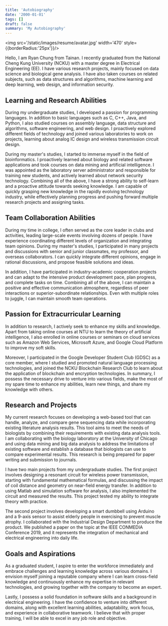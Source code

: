 ```yaml
---
title: 'Autobiography'
date: '2000-01-01'
tags: []
draft: false
summary: 'My Autobiography'
---
```


<img src='/static/images/resume/avatar.jpg' width='470' style={{borderRadius:'25px'}}/>

Hello, I am Ryan Chung from Tainan. 
I recently graduated from the National Cheng Kung University (NCKU) with a master degree in Electrical Engineering (EE). 
I have various research projects, mainly focused on data science and biological gene analysis. 
I have also taken courses on related subjects, such as data structures and algorithms, machine learning and deep learning, web design, and information security.

## Learning and Research Abilities
During my undergraduate studies, I developed a passion for programming languages. 
In addition to basic languages such as C, C++, Java, and Python, I also studied courses on assembly language, data structure and algorithms, software engineering, and web design. 
I proactively explored different fields of technology and joined various laboratories to work on projects, learning about analog IC design and wireless transmission circuit design.

During my master's studies, I started to immerse myself in the field of bioinformatics. 
I proactively learned about biology and related software applications and took courses on data mining and artificial intelligence. 
I was appointed as the laboratory server administrator and responsible for training new students, and actively learned about network security technology. 
Combining all of the above, I have a strong ability to self-learn and a proactive attitude towards seeking knowledge. 
I am capable of quickly grasping new knowledge in the rapidly evolving technology industry, while effectively planning progress and pushing forward multiple research projects and assigning tasks.

## Team Collaboration Abilities
During my time in college, I often served as the core leader in clubs and activities, leading large-scale events involving dozens of people. 
I have experience coordinating different levels of organization and integrating team opinions. 
During my master's studies, I participated in many projects and discussions with senior and junior classmates, my professor, and overseas collaborators. 
I can quickly integrate different opinions, engage in rational discussions, and propose feasible solutions and ideas.

In addition, I have participated in industry-academic cooperation projects and can adapt to the intensive product development pace, plan progress, and complete tasks on time. 
Combining all of the above, I can maintain a positive and effective communication atmosphere, regardless of peer interactions or superior-subordinate relationships. 
Even with multiple roles to juggle, I can maintain smooth team operations.

## Passion for Extracurricular Learning
In addition to research, I actively seek to enhance my skills and knowledge. 
Apart from taking online courses at NTU to learn the theory of artificial intelligence, I also enrolled in online courses or seminars on cloud services such as Amazon Web Services, Microsoft Azure, and Google Cloud Platform to improve my soft skills. 

Moreover, I participated in the Google Developer Student Club (GDSC) as a core member, where I studied and promoted natural language processing technologies, and joined the NCKU Blockchain Research Club to learn about the application of blockchain and encryption technologies. 
In summary, I possess the necessary drive to venture into various fields, make the most of my spare time to enhance my abilities, learn new things, and share my knowledge with others.

## Research and Projects
My current research focuses on developing a web-based tool that can handle, analyze, and compare gene sequencing data while incorporating existing literature analysis results. 
This tool aims to meet the needs of biologists by combining their requirements with existing data analysis tools. 
I am collaborating with the biology laboratory at the University of Chicago and using data mining and big data analysis to address the limitations of existing software and establish a database that biologists can use to compare experimental results. 
This research is being prepared for paper writing and submission to journals.

I have two main projects from my undergraduate studies. 
The first project involves designing a resonant circuit for wireless power transmission, starting with fundamental mathematical formulas, and discussing the impact of coil distance and geometry on near-field energy transfer. 
In addition to using Matlab and simulation software for analysis, I also implemented the circuit and measured the results. 
This project tested my ability to integrate theory with practice. 

The second project involves developing a smart dumbbell using Arduino and a 9-axis sensor to assist elderly people in exercising to prevent muscle atrophy. 
I collaborated with the Industrial Design Department to produce the product. 
We published a paper on the topic at the IEEE CONMEDIA Conference 2019, and it represents the integration of mechanical and electrical engineering into daily life.

## Goals and Aspirations
As a graduated student, I aspire to enter the workforce immediately and embrace challenges and learning knowledge across various domains. 
I envision myself joining a reputable company where I can learn cross-field knowledge and continuously enhance my expertise in relevant technologies, and growing together with the company to become an expert. 

Lastly, I possess a solid foundation in software skills and a background in electrical engineering. 
I have the confidence to venture into different domains, along with excellent learning abilities, adaptability, work focus, and experience in collaborative teamwork. 
I believe that with proper training, I will be able to excel in any job role and objective.

